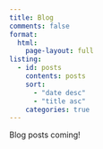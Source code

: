 ```yaml
---
title: Blog
comments: false
format: 
  html:
    page-layout: full
listing: 
  - id: posts
    contents: posts
    sort: 
      - "date desc"
      - "title asc"
    categories: true
---
```


Blog posts coming!
